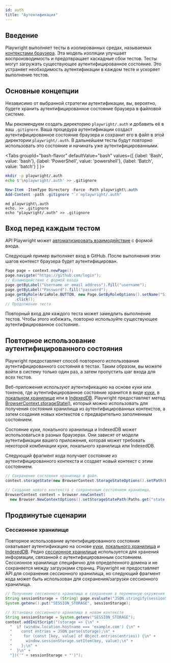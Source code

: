 ```yaml
---
id: auth
title: "Аутентификация"
---
```


## Введение

Playwright выполняет тесты в изолированных средах, называемых [контекстами браузера](./browser-contexts.mdx). Эта модель изоляции улучшает воспроизводимость и предотвращает каскадные сбои тестов. Тесты могут загружать существующее аутентифицированное состояние. Это устраняет необходимость аутентификации в каждом тесте и ускоряет выполнение тестов.

## Основные концепции

Независимо от выбранной стратегии аутентификации, вы, вероятно, будете хранить аутентифицированное состояние браузера в файловой системе.

Мы рекомендуем создать директорию `playwright/.auth` и добавить её в ваш `.gitignore`. Ваша процедура аутентификации создаст аутентифицированное состояние браузера и сохранит его в файл в этой директории `playwright/.auth`. В дальнейшем тесты будут повторно использовать это состояние и начинать уже аутентифицированными.

<Tabs
  groupId="bash-flavor"
  defaultValue="bash"
  values={[
    {label: 'Bash', value: 'bash'},
    {label: 'PowerShell', value: 'powershell'},
    {label: 'Batch', value: 'batch'}
  ]
}>
<TabItem value="bash">

```bash
mkdir -p playwright/.auth
echo $'\nplaywright/.auth' >> .gitignore
```

</TabItem>
<TabItem value="powershell">

```powershell
New-Item -ItemType Directory -Force -Path playwright\.auth
Add-Content -path .gitignore "`r`nplaywright/.auth"
```

</TabItem>
<TabItem value="batch">

```batch
md playwright\.auth
echo. >> .gitignore
echo "playwright/.auth" >> .gitignore
```

</TabItem>
</Tabs>

## Вход перед каждым тестом

API Playwright может [автоматизировать взаимодействие](./input.mdx) с формой входа.

Следующий пример выполняет вход в GitHub. После выполнения этих шагов контекст браузера будет аутентифицирован.

```java
Page page = context.newPage();
page.navigate("https://github.com/login");
// Взаимодействие с формой входа
page.getByLabel("Username or email address").fill("username");
page.getByLabel("Password").fill("password");
page.getByRole(AriaRole.BUTTON, new Page.GetByRoleOptions().setName("Sign in"))
    .click();
// Продолжение теста
```

Повторный вход для каждого теста может замедлить выполнение тестов. Чтобы этого избежать, повторно используйте существующее аутентифицированное состояние.

## Повторное использование аутентифицированного состояния

Playwright предоставляет способ повторного использования аутентифицированного состояния в тестах. Таким образом, вы можете войти в систему только один раз, а затем пропустить шаг входа для всех тестов.

Веб-приложения используют аутентификацию на основе куки или токенов, где аутентифицированное состояние хранится в виде [куки](https://developer.mozilla.org/en-US/docs/Web/HTTP/Cookies), в [локальном хранилище](https://developer.mozilla.org/en-US/docs/Web/API/Storage) или в [IndexedDB](https://developer.mozilla.org/en-US/docs/Web/API/IndexedDB_API). Playwright предоставляет метод [BrowserContext.storageState()](/api/class-browsercontext.mdx#browser-context-storage-state), который можно использовать для получения состояния хранилища из аутентифицированных контекстов, а затем создания новых контекстов с предварительно заполненным состоянием.

Состояние куки, локального хранилища и IndexedDB может использоваться в разных браузерах. Они зависят от модели аутентификации вашего приложения, которая может требовать некоторой комбинации куки, локального хранилища или IndexedDB.

Следующий фрагмент кода получает состояние из аутентифицированного контекста и создает новый контекст с этим состоянием.

```java
// Сохранение состояния хранилища в файл.
context.storageState(new BrowserContext.StorageStateOptions().setPath(Paths.get("state.json")));

// Создание нового контекста с сохраненным состоянием хранилища.
BrowserContext context = browser.newContext(
  new Browser.NewContextOptions().setStorageStatePath(Paths.get("state.json")));
```

## Продвинутые сценарии

### Сессионное хранилище

Повторное использование аутентифицированного состояния охватывает аутентификацию на основе [куки](https://developer.mozilla.org/en-US/docs/Web/HTTP/Cookies), [локального хранилища](https://developer.mozilla.org/en-US/docs/Web/API/Storage) и [IndexedDB](https://developer.mozilla.org/en-US/docs/Web/API/IndexedDB_API). Редко [сессионное хранилище](https://developer.mozilla.org/en-US/docs/Web/API/Window/sessionStorage) используется для хранения информации, связанной с аутентифицированным состоянием. Сессионное хранилище специфично для определенного домена и не сохраняется между загрузками страниц. Playwright не предоставляет API для сохранения сессионного хранилища, но следующий фрагмент кода может быть использован для сохранения/загрузки сессионного хранилища.

```java
// Получение сессионного хранилища и сохранение в переменную окружения
String sessionStorage = (String) page.evaluate("JSON.stringify(sessionStorage)");
System.getenv().put("SESSION_STORAGE", sessionStorage);

// Установка сессионного хранилища в новом контексте
String sessionStorage = System.getenv("SESSION_STORAGE");
context.addInitScript("(storage => {\n" +
  "  if (window.location.hostname === 'example.com') {\n" +
  "    const entries = JSON.parse(storage);\n" +
  "     for (const [key, value] of Object.entries(entries)) {\n" +
  "      window.sessionStorage.setItem(key, value);\n" +
  "    };\n" +
  "  }\n" +
  "})('" + sessionStorage + "')");
```

[APIRequest]: /api/class-apirequest.mdx "APIRequest"
[APIRequestContext]: /api/class-apirequestcontext.mdx "APIRequestContext"
[APIResponse]: /api/class-apiresponse.mdx "APIResponse"
[APIResponseAssertions]: /api/class-apiresponseassertions.mdx "APIResponseAssertions"
[Browser]: /api/class-browser.mdx "Browser"
[BrowserContext]: /api/class-browsercontext.mdx "BrowserContext"
[BrowserType]: /api/class-browsertype.mdx "BrowserType"
[CDPSession]: /api/class-cdpsession.mdx "CDPSession"
[Clock]: /api/class-clock.mdx "Clock"
[ConsoleMessage]: /api/class-consolemessage.mdx "ConsoleMessage"
[Dialog]: /api/class-dialog.mdx "Dialog"
[Download]: /api/class-download.mdx "Download"
[ElementHandle]: /api/class-elementhandle.mdx "ElementHandle"
[FileChooser]: /api/class-filechooser.mdx "FileChooser"
[FormData]: /api/class-formdata.mdx "FormData"
[Frame]: /api/class-frame.mdx "Frame"
[FrameLocator]: /api/class-framelocator.mdx "FrameLocator"
[JSHandle]: /api/class-jshandle.mdx "JSHandle"
[Keyboard]: /api/class-keyboard.mdx "Keyboard"
[Locator]: /api/class-locator.mdx "Locator"
[LocatorAssertions]: /api/class-locatorassertions.mdx "LocatorAssertions"
[Mouse]: /api/class-mouse.mdx "Mouse"
[Page]: /api/class-page.mdx "Page"
[PageAssertions]: /api/class-pageassertions.mdx "PageAssertions"
[Playwright]: /api/class-playwright.mdx "Playwright"
[PlaywrightAssertions]: /api/class-playwrightassertions.mdx "PlaywrightAssertions"
[PlaywrightException]: /api/class-playwrightexception.mdx "PlaywrightException"
[Request]: /api/class-request.mdx "Request"
[RequestOptions]: /api/class-requestoptions.mdx "RequestOptions"
[Response]: /api/class-response.mdx "Response"
[Route]: /api/class-route.mdx "Route"
[Selectors]: /api/class-selectors.mdx "Selectors"
[TimeoutError]: /api/class-timeouterror.mdx "TimeoutError"
[Touchscreen]: /api/class-touchscreen.mdx "Touchscreen"
[Tracing]: /api/class-tracing.mdx "Tracing"
[Video]: /api/class-video.mdx "Video"
[WebError]: /api/class-weberror.mdx "WebError"
[WebSocket]: /api/class-websocket.mdx "WebSocket"
[WebSocketFrame]: /api/class-websocketframe.mdx "WebSocketFrame"
[WebSocketRoute]: /api/class-websocketroute.mdx "WebSocketRoute"
[Worker]: /api/class-worker.mdx "Worker"
[Element]: https://developer.mozilla.org/en-US/docs/Web/API/element "Element"
[EvaluationArgument]: /evaluating.mdx#evaluation-argument "EvaluationArgument"
[Promise]: https://developer.mozilla.org/en-US/docs/Web/JavaScript/Reference/Global_Objects/Promise "Promise"
[iterator]: https://developer.mozilla.org/en-US/docs/Web/JavaScript/Reference/Iteration_protocols "Iterator"
[origin]: https://developer.mozilla.org/en-US/docs/Glossary/Origin "Origin"
[selector]: https://developer.mozilla.org/en-US/docs/Web/CSS/CSS_Selectors "selector"
[Serializable]: https://developer.mozilla.org/en-US/docs/Web/JavaScript/Reference/Global_Objects/JSON/stringify#Description "Serializable"
[UIEvent.detail]: https://developer.mozilla.org/en-US/docs/Web/API/UIEvent/detail "UIEvent.detail"
[UnixTime]: https://en.wikipedia.org/wiki/Unix_time "Unix Time"
[xpath]: https://developer.mozilla.org/en-US/docs/Web/XPath "xpath"

[boolean]: https://docs.oracle.com/javase/tutorial/java/nutsandbolts/datatypes.html "boolean"
[byte&#91;&#93;]: https://docs.oracle.com/javase/tutorial/java/nutsandbolts/datatypes.html "byte[]"
[Consumer]: https://docs.oracle.com/javase/8/docs/api/java/util/function/Consumer.html "Consumer"
[Date]: https://docs.oracle.com/javase/8/docs/api/java/util/Date.html "Date"
[double]: https://docs.oracle.com/javase/tutorial/java/nutsandbolts/datatypes.html "double"
[InputStream]: https://docs.oracle.com/javase/8/docs/api/java/io/InputStream.html "InputStream"
[int]: https://docs.oracle.com/javase/tutorial/java/nutsandbolts/datatypes.html "int"
[long]: https://docs.oracle.com/javase/tutorial/java/nutsandbolts/datatypes.html "long"
[JsonObject]: https://www.javadoc.io/doc/com.google.code.gson/gson/latest/com.google.gson/com/google/gson/JsonObject.html "JsonObject"
[List]: https://docs.oracle.com/javase/8/docs/api/java/util/List.html "List"
[Map]: https://docs.oracle.com/javase/8/docs/api/java/util/Map.html "Map"
[null]: https://docs.oracle.com/javase/specs/jls/se8/html/jls-3.html#jls-3.10.7 "null"
[Object]: https://docs.oracle.com/javase/8/docs/api/java/lang/Object.html "Object"
[Path]: https://docs.oracle.com/javase/8/docs/api/java/nio/file/Path.html "Path"
[Pattern]: https://docs.oracle.com/javase/8/docs/api/java/util/regex/Pattern.html "Pattern"
[Predicate]: https://docs.oracle.com/javase/8/docs/api/java/util/function/Predicate.html "Predicate"
[void]: https://docs.oracle.com/javase/tutorial/java/javaOO/methods.html "void"
[Runnable]: https://docs.oracle.com/javase/8/docs/api/java/lang/Runnable.html "Runnable"
[RuntimeException]: https://docs.oracle.com/javase/8/docs/api/java/lang/RuntimeException.html "RuntimeException"
[String]: https://docs.oracle.com/javase/8/docs/api/java/lang/String.html "String"

[all available image tags]: https://mcr.microsoft.com/en-us/product/playwright/java/about "all available image tags"
[Microsoft Artifact Registry]: https://mcr.microsoft.com/en-us/product/playwright/java/about "Microsoft Artifact Registry"
[Dockerfile.noble]: https://github.com/microsoft/playwright-java/blob/main/utils/docker/Dockerfile.noble "Dockerfile.noble"
